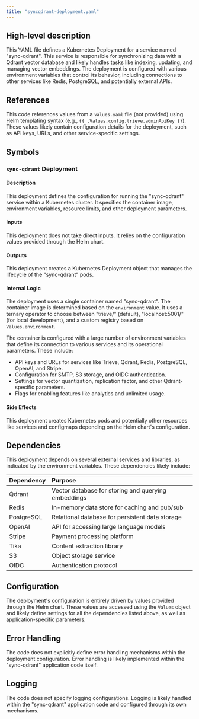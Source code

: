 ```yaml
---
title: "syncqdrant-deployment.yaml"
---
```


## High-level description
This YAML file defines a Kubernetes Deployment for a service named "sync-qdrant". This service is responsible for synchronizing data with a Qdrant vector database and likely handles tasks like indexing, updating, and managing vector embeddings. The deployment is configured with various environment variables that control its behavior, including connections to other services like Redis, PostgreSQL, and potentially external APIs.

## References
This code references values from a `values.yaml` file (not provided) using Helm templating syntax (e.g., `{{ .Values.config.trieve.adminApiKey }}`). These values likely contain configuration details for the deployment, such as API keys, URLs, and other service-specific settings.

## Symbols
### `sync-qdrant` Deployment
#### Description
This deployment defines the configuration for running the "sync-qdrant" service within a Kubernetes cluster. It specifies the container image, environment variables, resource limits, and other deployment parameters.

#### Inputs
This deployment does not take direct inputs. It relies on the configuration values provided through the Helm chart.

#### Outputs
This deployment creates a Kubernetes Deployment object that manages the lifecycle of the "sync-qdrant" pods.

#### Internal Logic
The deployment uses a single container named "sync-qdrant". The container image is determined based on the `environment` value. It uses a ternary operator to choose between "trieve/" (default), "localhost:5001/" (for local development), and a custom registry based on `Values.environment`.

The container is configured with a large number of environment variables that define its connection to various services and its operational parameters. These include:

- API keys and URLs for services like Trieve, Qdrant, Redis, PostgreSQL, OpenAI, and Stripe.
- Configuration for SMTP, S3 storage, and OIDC authentication.
- Settings for vector quantization, replication factor, and other Qdrant-specific parameters.
- Flags for enabling features like analytics and unlimited usage.

#### Side Effects
This deployment creates Kubernetes pods and potentially other resources like services and configmaps depending on the Helm chart's configuration.

## Dependencies
This deployment depends on several external services and libraries, as indicated by the environment variables. These dependencies likely include:

| Dependency | Purpose |
|:-----------|:--------|
| Qdrant | Vector database for storing and querying embeddings |
| Redis | In-memory data store for caching and pub/sub |
| PostgreSQL | Relational database for persistent data storage |
| OpenAI | API for accessing large language models |
| Stripe | Payment processing platform |
| Tika | Content extraction library |
| S3 | Object storage service |
| OIDC | Authentication protocol |

## Configuration
The deployment's configuration is entirely driven by values provided through the Helm chart. These values are accessed using the `Values` object and likely define settings for all the dependencies listed above, as well as application-specific parameters.

## Error Handling
The code does not explicitly define error handling mechanisms within the deployment configuration. Error handling is likely implemented within the "sync-qdrant" application code itself.

## Logging
The code does not specify logging configurations. Logging is likely handled within the "sync-qdrant" application code and configured through its own mechanisms.
